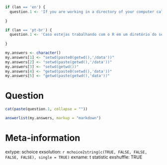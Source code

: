 ```r

if (lan == 'en') {
  question.1 <- 'If you are working in a directory of your computer called \\verb|C:/MyCode| and you want to change the directory to a subfolder called \\verb|data|, which of the following commands will do that?'
  
}

if (lan == 'pt-br') {
  question.1 <- 'Caso estejas trabalhando com o R em um diretório do seu computador chamado _C:/MyCode_ e queira mudar o diretório de trabalho para um subdiretório chamado _data_, qual dos comandos abaixo irá atingir este objetivo?'
  
}

my.answers <- character()
my.answers[1] <- "setwd(paste0(getwd(),'/data'))"
my.answers[2] <- "setwd(paste(getwd(),'/data'))"
my.answers[3] <- "setwd(getwd())"
my.answers[4] <- "getwd(paste0(setwd(),'data'))"
my.answers[5] <- "getwd(paste(getwd(),'data'))"
```

Question
========

```r
cat(paste(question.1, collapse = ""))
```


```r
answerlist(my.answers, markup = "markdown")
```


Meta-information
================
extype: schoice
exsolution: `r mchoice2string(c(TRUE, FALSE, FALSE, FALSE, FALSE), single = TRUE)`
exname: t statistic
exshuffle: TRUE